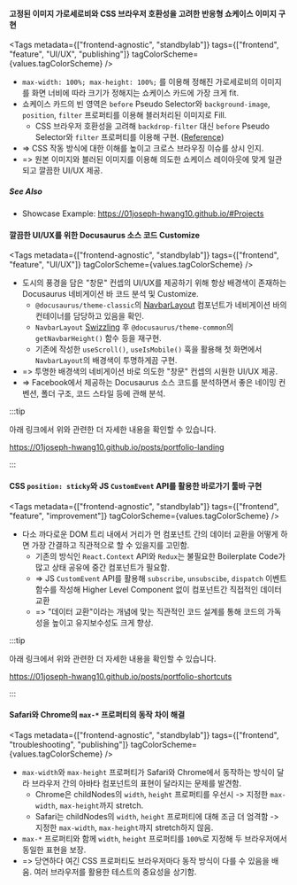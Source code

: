 
#### 고정된 이미지 가로세로비와 CSS 브라우저 호환성을 고려한 반응형 쇼케이스 이미지 구현

<Tags
  metadata={["frontend-agnostic", "standbylab"]}
  tags={["frontend", "feature", "UI/UX", "publishing"]}
  tagColorScheme={values.tagColorScheme}
/>

- `max-width: 100%; max-height: 100%;` 를 이용해 정해진 가로세로비의 이미지를 화면 너비에 따라 크기가 정해지는 쇼케이스 카드에 가장 크게 fit.
- 쇼케이스 카드의 빈 영역은 `before` Pseudo Selector와 `background-image`, `position`, `filter` 프로퍼티를 이용해 블러처리된 이미지로 Fill.
  - CSS 브라우저 호환성을 고려해 `backdrop-filter` 대신 `before` Pseudo Selector와 `filter` 프로퍼티를 이용해 구현. ([Reference](https://dev.to/rolandixor/achieving-backdrop-blur-without-backdrop-filter-16ii))
- => CSS 작동 방식에 대한 이해를 높이고 크로스 브라우징 이슈를 상시 인지.
- => 원본 이미지와 블러된 이미지를 이용해 의도한 쇼케이스 레이아웃에 맞게 일관되고 깔끔한 UI/UX 제공.

##### See Also

- Showcase Example: https://01joseph-hwang10.github.io/#Projects

#### 깔끔한 UI/UX를 위한 Docusaurus 소스 코드 Customize

<Tags
  metadata={["frontend-agnostic", "standbylab"]}
  tags={["frontend", "feature", "UI/UX"]}
  tagColorScheme={values.tagColorScheme}
/>

- 도시의 풍경을 담은 "창문" 컨셉의 UI/UX를 제공하기 위해 항상 배경색이 존재하는 Docusaurus 네비게이션 바 코드 분석 및 Customize.
  - `@docusaurus/theme-classic`의 [NavbarLayout](https://github.com/facebook/docusaurus/blob/main/packages/docusaurus-theme-classic/src/theme/Navbar/Layout/index.tsx) 컴포넌트가 네비게이션 바의 컨테이너를 담당하고 있음을 확인.
  - `NavbarLayout` [Swizzling](https://docusaurus.io/docs/swizzling) 후 `@docusaurus/theme-common`의 `getNavbarHeight()` 함수 등을 재구현.
  - 기존에 작성한 `useScroll()`, `useIsMobile()` 훅을 활용해 첫 화면에서 `NavbarLayout`의 배경색이 투명하게끔 구현.
- => 투명한 배경색의 네비게이션 바로 의도한 "창문" 컨셉의 시원한 UI/UX 제공.
- => Facebook에서 제공하는 Docusaurus 소스 코드를 분석하면서 좋은 네이밍 컨벤션, 폴더 구조, 코드 스타일 등에 관해 분석.

:::tip

아래 링크에서 위와 관련한 더 자세한 내용을 확인할 수 있습니다.

https://01joseph-hwang10.github.io/posts/portfolio-landing

:::

#### CSS `position: sticky`와 JS `CustomEvent` API를 활용한 바로가기 툴바 구현

<Tags
  metadata={["frontend-agnostic", "standbylab"]}
  tags={["frontend", "feature", "improvement"]}
  tagColorScheme={values.tagColorScheme}
/>

- 다소 까다로운 DOM 트리 내에서 거리가 먼 컴포넌트 간의 데이터 교환을 어떻게 하면 가장 간결하고 직관적으로 할 수 있을지를 고민함.
  - 기존의 방식인 `React.Context` API와 `Redux`는 불필요한 Boilerplate Code가 많고 상태 공유에 중간 컴포넌트가 필요함.
  - => JS `CustomEvent` API를 활용해 `subscribe`, `unsubscibe`, `dispatch` 이벤트 함수를 작성해 Higher Level Component 없이 컴포넌트간 직접적인 데이터 교환
  - => "데이터 교환"이라는 개념에 맞는 직관적인 코드 설계를 통해 코드의 가독성을 높이고 유지보수성도 크게 향상.

:::tip

아래 링크에서 위와 관련한 더 자세한 내용을 확인할 수 있습니다.

https://01joseph-hwang10.github.io/posts/portfolio-shortcuts

:::

#### Safari와 Chrome의 `max-*` 프로퍼티의 동작 차이 해결

<Tags
  metadata={["frontend-agnostic", "standbylab"]}
  tags={["frontend", "troubleshooting", "publishing"]}
  tagColorScheme={values.tagColorScheme}
/>

- `max-width`와 `max-height` 프로퍼티가 Safari와 Chrome에서 동작하는 방식이 달라 브라우저 간의 아바타 컴포넌트의 표현이 달라지는 문제를 발견함.
  - Chrome은 childNodes의 `width`, `height` 프로퍼티를 우선시 -> 지정한 `max-width`, `max-height`까지 stretch.
  - Safari는 childNodes의 `width`, `height` 프로퍼티에 대해 조금 더 엄격함 -> 지정한 `max-width`, `max-height`까지 stretch하지 않음.
- `max-*` 프로퍼티와 함께 `width`, `height` 프로퍼티를 `100%`로 지정해 두 브라우저에서 동일한 표현을 보장.
- => 당연하다 여긴 CSS 프로퍼티도 브라우저마다 동작 방식이 다를 수 있음을 배움. 여러 브라우저를 활용한 테스트의 중요성을 상기함.
